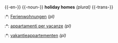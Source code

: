 {{-en-}}
{{-noun-}}
'''holiday homes''' ''(plural)''
{{-trans-}}
:*{{de}}: [[Ferienwohnungen]] {{f}} ''(pl)''
:*{{it}}: [[appartamenti per vacanze]] {{m}} ''(pl)''
:*{{nl}}: [[vakantieappartementen]] ''(pl)''